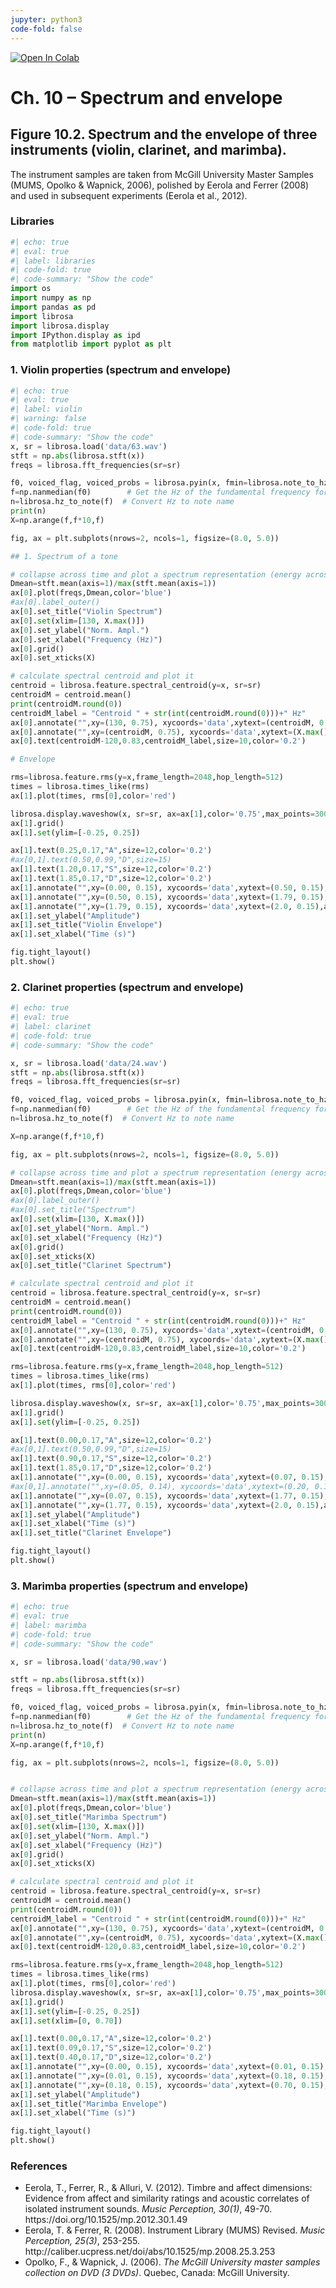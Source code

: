 ```yaml
---
jupyter: python3
code-fold: false
---
```


<a href="https://colab.research.google.com/github/tuomaseerola/emr/blob/main/Chapter10.1.ipynb" target="_parent"><img src="https://colab.research.google.com/assets/colab-badge.svg" alt="Open In Colab"/></a>

# Ch. 10 – Spectrum and envelope

## Figure 10.2. Spectrum and the envelope of three instruments (violin, clarinet, and marimba).

The instrument samples are taken from McGill University Master Samples (MUMS, Opolko & Wapnick, 2006), polished by Eerola and Ferrer (2008) and used in subsequent experiments (Eerola et al., 2012).

### Libraries

```python
#| echo: true
#| eval: true
#| label: libraries
#| code-fold: true
#| code-summary: "Show the code"
import os
import numpy as np
import pandas as pd
import librosa
import librosa.display
import IPython.display as ipd
from matplotlib import pyplot as plt 
```

### 1. Violin properties (spectrum and envelope)

```python
#| echo: true
#| eval: true
#| label: violin
#| warning: false
#| code-fold: true
#| code-summary: "Show the code"
x, sr = librosa.load('data/63.wav')     
stft = np.abs(librosa.stft(x))
freqs = librosa.fft_frequencies(sr=sr)

f0, voiced_flag, voiced_probs = librosa.pyin(x, fmin=librosa.note_to_hz('C2'), fmax=librosa.note_to_hz('C7'))
f=np.nanmedian(f0)        # Get the Hz of the fundamental frequency for nice labels
n=librosa.hz_to_note(f)  # Convert Hz to note name
print(n)
X=np.arange(f,f*10,f)

fig, ax = plt.subplots(nrows=2, ncols=1, figsize=(8.0, 5.0))

## 1. Spectrum of a tone

# collapse across time and plot a spectrum representation (energy across frequencies)
Dmean=stft.mean(axis=1)/max(stft.mean(axis=1))
ax[0].plot(freqs,Dmean,color='blue')
#ax[0].label_outer()
ax[0].set_title("Violin Spectrum")
ax[0].set(xlim=[130, X.max()])
ax[0].set_ylabel("Norm. Ampl.")
ax[0].set_xlabel("Frequency (Hz)")
ax[0].grid()
ax[0].set_xticks(X)

# calculate spectral centroid and plot it
centroid = librosa.feature.spectral_centroid(y=x, sr=sr)
centroidM = centroid.mean()
print(centroidM.round(0))
centroidM_label = "Centroid " + str(int(centroidM.round(0)))+" Hz"
ax[0].annotate("",xy=(130, 0.75), xycoords='data',xytext=(centroidM, 0.75), arrowprops=dict(arrowstyle="<|-",connectionstyle="arc3",color="0.3"),size=4)
ax[0].annotate("",xy=(centroidM, 0.75), xycoords='data',xytext=(X.max(), 0.75), arrowprops=dict(arrowstyle="-|>",connectionstyle="arc3",color="0.3"),size=4)
ax[0].text(centroidM-120,0.83,centroidM_label,size=10,color='0.2')

# Envelope

rms=librosa.feature.rms(y=x,frame_length=2048,hop_length=512)                 # Extra dynamics (RMS)
times = librosa.times_like(rms)
ax[1].plot(times, rms[0],color='red')

librosa.display.waveshow(x, sr=sr, ax=ax[1],color='0.75',max_points=3000)
ax[1].grid()
ax[1].set(ylim=[-0.25, 0.25])

ax[1].text(0.25,0.17,"A",size=12,color='0.2')
#ax[0,1].text(0.50,0.99,"D",size=15)
ax[1].text(1.20,0.17,"S",size=12,color='0.2')
ax[1].text(1.85,0.17,"D",size=12,color='0.2')
ax[1].annotate("",xy=(0.00, 0.15), xycoords='data',xytext=(0.50, 0.15),arrowprops=dict(arrowstyle="|-|",connectionstyle="arc3",color='0.2'),size=4)
ax[1].annotate("",xy=(0.50, 0.15), xycoords='data',xytext=(1.79, 0.15),arrowprops=dict(arrowstyle="|-|",connectionstyle="arc3",color='0.2'),size=4)
ax[1].annotate("",xy=(1.79, 0.15), xycoords='data',xytext=(2.0, 0.15),arrowprops=dict(arrowstyle="|-|",connectionstyle="arc3",color='0.2'),size=4)
ax[1].set_ylabel("Amplitude")
ax[1].set_title("Violin Envelope")
ax[1].set_xlabel("Time (s)")

fig.tight_layout()
plt.show()
```


### 2. Clarinet properties (spectrum and envelope)

```python
#| echo: true
#| eval: true
#| label: clarinet
#| code-fold: true
#| code-summary: "Show the code"

x, sr = librosa.load('data/24.wav')     
stft = np.abs(librosa.stft(x))
freqs = librosa.fft_frequencies(sr=sr)

f0, voiced_flag, voiced_probs = librosa.pyin(x, fmin=librosa.note_to_hz('C2'), fmax=librosa.note_to_hz('C7'))
f=np.nanmedian(f0)        # Get the Hz of the fundamental frequency for nice labels
n=librosa.hz_to_note(f)  # Convert Hz to note name

X=np.arange(f,f*10,f)

fig, ax = plt.subplots(nrows=2, ncols=1, figsize=(8.0, 5.0))

# collapse across time and plot a spectrum representation (energy across frequencies)
Dmean=stft.mean(axis=1)/max(stft.mean(axis=1))
ax[0].plot(freqs,Dmean,color='blue')
#ax[0].label_outer()
#ax[0].set_title("Spectrum")
ax[0].set(xlim=[130, X.max()])
ax[0].set_ylabel("Norm. Ampl.")
ax[0].set_xlabel("Frequency (Hz)")
ax[0].grid()
ax[0].set_xticks(X)
ax[0].set_title("Clarinet Spectrum")

# calculate spectral centroid and plot it
centroid = librosa.feature.spectral_centroid(y=x, sr=sr)
centroidM = centroid.mean()
print(centroidM.round(0))
centroidM_label = "Centroid " + str(int(centroidM.round(0)))+" Hz"
ax[0].annotate("",xy=(130, 0.75), xycoords='data',xytext=(centroidM, 0.75), arrowprops=dict(arrowstyle="<|-",connectionstyle="arc3",color="0.3"),size=4)
ax[0].annotate("",xy=(centroidM, 0.75), xycoords='data',xytext=(X.max(), 0.75), arrowprops=dict(arrowstyle="-|>",connectionstyle="arc3",color="0.3"),size=4)
ax[0].text(centroidM-120,0.83,centroidM_label,size=10,color='0.2')

rms=librosa.feature.rms(y=x,frame_length=2048,hop_length=512)                 # Extra dynamics (RMS)
times = librosa.times_like(rms)
ax[1].plot(times, rms[0],color='red')

librosa.display.waveshow(x, sr=sr, ax=ax[1],color='0.75',max_points=3000)
ax[1].grid()
ax[1].set(ylim=[-0.25, 0.25])

ax[1].text(0.00,0.17,"A",size=12,color='0.2')
#ax[0,1].text(0.50,0.99,"D",size=15)
ax[1].text(0.90,0.17,"S",size=12,color='0.2')
ax[1].text(1.85,0.17,"D",size=12,color='0.2')
ax[1].annotate("",xy=(0.00, 0.15), xycoords='data',xytext=(0.07, 0.15),arrowprops=dict(arrowstyle="|-|",connectionstyle="arc3",color='0.2'),size=4)
#ax[0,1].annotate("",xy=(0.05, 0.14), xycoords='data',xytext=(0.20, 0.14),arrowprops=dict(arrowstyle="<->",connectionstyle="arc3"),size=15)
ax[1].annotate("",xy=(0.07, 0.15), xycoords='data',xytext=(1.77, 0.15),arrowprops=dict(arrowstyle="|-|",connectionstyle="arc3",color='0.2'),size=4)
ax[1].annotate("",xy=(1.77, 0.15), xycoords='data',xytext=(2.0, 0.15),arrowprops=dict(arrowstyle="|-|",connectionstyle="arc3",color='0.2'),size=4)
ax[1].set_ylabel("Amplitude")
ax[1].set_xlabel("Time (s)")
ax[1].set_title("Clarinet Envelope")

fig.tight_layout()
plt.show()
```


### 3. Marimba properties (spectrum and envelope)

```python
#| echo: true
#| eval: true
#| label: marimba
#| code-fold: true
#| code-summary: "Show the code"

x, sr = librosa.load('data/90.wav')     

stft = np.abs(librosa.stft(x))
freqs = librosa.fft_frequencies(sr=sr)

f0, voiced_flag, voiced_probs = librosa.pyin(x, fmin=librosa.note_to_hz('C2'), fmax=librosa.note_to_hz('C7'))
f=np.nanmedian(f0)        # Get the Hz of the fundamental frequency for nice labels
n=librosa.hz_to_note(f)  # Convert Hz to note name
print(n)
X=np.arange(f,f*10,f)

fig, ax = plt.subplots(nrows=2, ncols=1, figsize=(8.0, 5.0))


# collapse across time and plot a spectrum representation (energy across frequencies)
Dmean=stft.mean(axis=1)/max(stft.mean(axis=1))
ax[0].plot(freqs,Dmean,color='blue')
ax[0].set_title("Marimba Spectrum")
ax[0].set(xlim=[130, X.max()])
ax[0].set_ylabel("Norm. Ampl.")
ax[0].set_xlabel("Frequency (Hz)")
ax[0].grid()
ax[0].set_xticks(X)

# calculate spectral centroid and plot it
centroid = librosa.feature.spectral_centroid(y=x, sr=sr)
centroidM = centroid.mean()
print(centroidM.round(0))
centroidM_label = "Centroid " + str(int(centroidM.round(0)))+" Hz"
ax[0].annotate("",xy=(130, 0.75), xycoords='data',xytext=(centroidM, 0.75), arrowprops=dict(arrowstyle="<|-",connectionstyle="arc3",color="0.3"),size=4)
ax[0].annotate("",xy=(centroidM, 0.75), xycoords='data',xytext=(X.max(), 0.75), arrowprops=dict(arrowstyle="-|>",connectionstyle="arc3",color="0.3"),size=4)
ax[0].text(centroidM-120,0.83,centroidM_label,size=10,color='0.2')

rms=librosa.feature.rms(y=x,frame_length=2048,hop_length=512)                 
times = librosa.times_like(rms)
ax[1].plot(times, rms[0],color='red')
librosa.display.waveshow(x, sr=sr, ax=ax[1],color='0.75',max_points=3000)
ax[1].grid()
ax[1].set(ylim=[-0.25, 0.25])
ax[1].set(xlim=[0, 0.70])

ax[1].text(0.00,0.17,"A",size=12,color='0.2')
ax[1].text(0.09,0.17,"S",size=12,color='0.2')
ax[1].text(0.40,0.17,"D",size=12,color='0.2')
ax[1].annotate("",xy=(0.00, 0.15), xycoords='data',xytext=(0.01, 0.15),arrowprops=dict(arrowstyle="|-|",connectionstyle="arc3",color='0.2'),size=4)
ax[1].annotate("",xy=(0.01, 0.15), xycoords='data',xytext=(0.18, 0.15),arrowprops=dict(arrowstyle="|-|",connectionstyle="arc3",color='0.2'),size=4)
ax[1].annotate("",xy=(0.18, 0.15), xycoords='data',xytext=(0.70, 0.15),arrowprops=dict(arrowstyle="|-|",connectionstyle="arc3",color='0.2'),size=4)
ax[1].set_ylabel("Amplitude")
ax[1].set_title("Marimba Envelope")
ax[1].set_xlabel("Time (s)")

fig.tight_layout()
plt.show()
```

### References

- Eerola, T., Ferrer, R., & Alluri, V. (2012). Timbre and affect dimensions: Evidence from affect and similarity ratings and acoustic correlates of isolated instrument sounds. _Music Perception, 30(1)_, 49-70. https://doi.org/10.1525/mp.2012.30.1.49
- Eerola, T. & Ferrer, R. (2008). Instrument Library (MUMS) Revised. _Music Perception, 25(3)_, 253-255. http://caliber.ucpress.net/doi/abs/10.1525/mp.2008.25.3.253
- Opolko, F., & Wapnick, J. (2006). _The McGill University master samples collection on DVD (3 DVDs)_. Quebec, Canada: McGill University.
